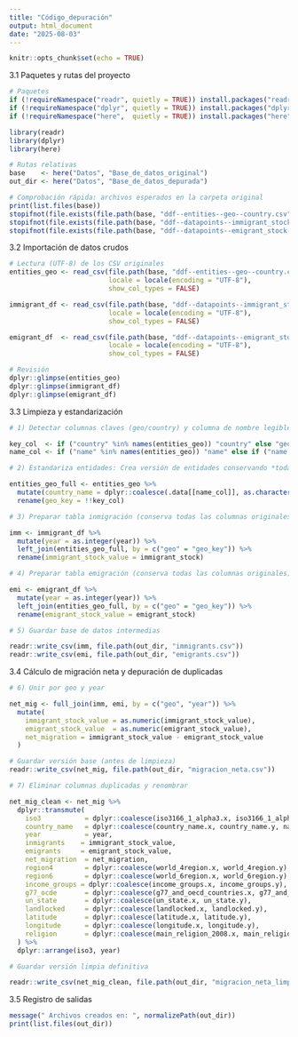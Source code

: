 ```yaml
---
title: "Código_depuración"
output: html_document
date: "2025-08-03"
---
```


```r
knitr::opts_chunk$set(echo = TRUE)
```


3.1 Paquetes y rutas del proyecto
```r
# Paquetes
if (!requireNamespace("readr", quietly = TRUE)) install.packages("readr")
if (!requireNamespace("dplyr", quietly = TRUE)) install.packages("dplyr")
if (!requireNamespace("here",  quietly = TRUE)) install.packages("here")

library(readr)
library(dplyr)
library(here)

# Rutas relativas
base    <- here("Datos", "Base_de_datos_original")
out_dir <- here("Datos", "Base_de_datos_depurada")

# Comprobación rápida: archivos esperados en la carpeta original
print(list.files(base))
stopifnot(file.exists(file.path(base, "ddf--entities--geo--country.csv")))
stopifnot(file.exists(file.path(base, "ddf--datapoints--immigrant_stock--by--geo--year.csv")))
stopifnot(file.exists(file.path(base, "ddf--datapoints--emigrant_stock--by--geo--year.csv")))
```

3.2 Importación de datos crudos
```r
# Lectura (UTF-8) de los CSV originales
entities_geo <- read_csv(file.path(base, "ddf--entities--geo--country.csv"),
                         locale = locale(encoding = "UTF-8"),
                         show_col_types = FALSE)

immigrant_df <- read_csv(file.path(base, "ddf--datapoints--immigrant_stock--by--geo--year.csv"),
                         locale = locale(encoding = "UTF-8"),
                         show_col_types = FALSE)

emigrant_df  <- read_csv(file.path(base, "ddf--datapoints--emigrant_stock--by--geo--year.csv"),
                         locale = locale(encoding = "UTF-8"),
                         show_col_types = FALSE)

# Revisión
dplyr::glimpse(entities_geo)
dplyr::glimpse(immigrant_df)
dplyr::glimpse(emigrant_df)
```

3.3 Limpieza y estandarización
```r

# 1) Detectar columnas claves (geo/country) y columna de nombre legible (name / name:en)

key_col  <- if ("country" %in% names(entities_geo)) "country" else "geo"
name_col <- if ("name" %in% names(entities_geo)) "name" else if ("name:en" %in% names(entities_geo)) "name:en" else NA_character_

# 2) Estandariza entidades: Crea versión de entidades conservando *todas* las columnas originales, añadiendo 'country_name' y una clave unificada 'geo_key' para el join

entities_geo_full <- entities_geo %>%
  mutate(country_name = dplyr::coalesce(.data[[name_col]], as.character(.data[[key_col]]))) %>%
  rename(geo_key = !!key_col)

# 3) Preparar tabla inmigración (conserva todas las columnas originales)

imm <- immigrant_df %>%
  mutate(year = as.integer(year)) %>%
  left_join(entities_geo_full, by = c("geo" = "geo_key")) %>%
  rename(immigrant_stock_value = immigrant_stock)

# 4) Preparar tabla emigración (conserva todas las columnas originales)

emi <- emigrant_df %>%
  mutate(year = as.integer(year)) %>%
  left_join(entities_geo_full, by = c("geo" = "geo_key")) %>%
  rename(emigrant_stock_value = emigrant_stock)

# 5) Guardar base de datos intermedias 

readr::write_csv(imm, file.path(out_dir, "immigrants.csv"))
readr::write_csv(emi, file.path(out_dir, "emigrants.csv"))

```

3.4 Cálculo de migración neta y depuración de duplicadas
```r
# 6) Unir por geo y year 

net_mig <- full_join(imm, emi, by = c("geo", "year")) %>%
  mutate(
    immigrant_stock_value = as.numeric(immigrant_stock_value),
    emigrant_stock_value  = as.numeric(emigrant_stock_value),
    net_migration = immigrant_stock_value - emigrant_stock_value
  )

# Guardar versión base (antes de limpieza)
readr::write_csv(net_mig, file.path(out_dir, "migracion_neta.csv"))

# 7) Eliminar columnas duplicadas y renombrar

net_mig_clean <- net_mig %>%
  dplyr::transmute(
    iso3           = dplyr::coalesce(iso3166_1_alpha3.x, iso3166_1_alpha3.y),
    country_name   = dplyr::coalesce(country_name.x, country_name.y, name.x, name.y),
    year           = year,
    inmigrants    = immigrant_stock_value,
    emigrants     = emigrant_stock_value,
    net_migration  = net_migration,
    region4        = dplyr::coalesce(world_4region.x, world_4region.y),
    region6        = dplyr::coalesce(world_6region.x, world_6region.y),
    income_groups = dplyr::coalesce(income_groups.x, income_groups.y),
    g77_ocde       = dplyr::coalesce(g77_and_oecd_countries.x, g77_and_oecd_countries.y),
    un_state       = dplyr::coalesce(un_state.x, un_state.y),
    landlocked     = dplyr::coalesce(landlocked.x, landlocked.y),
    latitude       = dplyr::coalesce(latitude.x, latitude.y),
    longitude      = dplyr::coalesce(longitude.x, longitude.y),
    religion       = dplyr::coalesce(main_religion_2008.x, main_religion_2008.y)
  ) %>%
  dplyr::arrange(iso3, year)

# Guardar versión limpia definitiva

readr::write_csv(net_mig_clean, file.path(out_dir, "migracion_neta_limpio.csv"))

```

3.5 Registro de salidas
```r
message(" Archivos creados en: ", normalizePath(out_dir))
print(list.files(out_dir))
```




